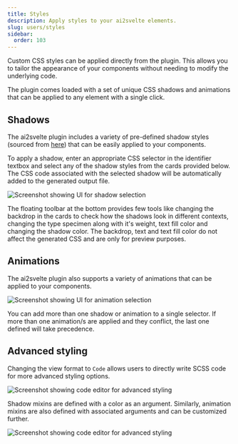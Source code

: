 ```yaml
---
title: Styles
description: Apply styles to your ai2svelte elements.
slug: users/styles
sidebar:
  order: 103
---
```



Custom CSS styles can be applied directly from the plugin. This allows you to tailor the appearance of your components without needing to modify the underlying code.

The plugin comes loaded with a set of unique CSS shadows and animations that can be applied to any element with a single click.

## Shadows

The ai2svelte plugin includes a variety of pre-defined shadow styles (sourced from [here](https://luissevillano.net/cheesy-shadow-picker/)) that can be easily applied to your components.

To apply a shadow, enter an appropriate CSS selector in the identifier textbox and select any of the shadow styles from the cards provided below. The CSS code associated with the selected shadow will be automatically added to the generated output file.

<Image
  src={Image_Shadows_UI}
  alt="Screenshot showing UI for shadow selection"
/>

The floating toolbar at the bottom provides few tools like changing the backdrop in the cards to check how the shadows look in different contexts, changing the type specimen along with it's weight, text fill color and changing the shadow color. The backdrop, text and text fill color do not affect the generated CSS and are only for preview purposes.

## Animations

The ai2svelte plugin also supports a variety of animations that can be applied to your components.

<Image
  src={Image_Animations_UI}
  alt="Screenshot showing UI for animation selection"
/>

<Aside type="tip">
  You can add more than one shadow or animation to a single selector. If more
  than one animation/s are applied and they conflict, the last one defined will
  take precedence.
</Aside>

## Advanced styling

Changing the view format to `Code` allows users to directly write SCSS code for more advanced styling options.

<Image
  src={Image_Shadows_Code}
  alt="Screenshot showing code editor for advanced styling"
/>

Shadow mixins are defined with a color as an argument. Similarly, animation mixins are also defined with associated arguments and can be customized further.

<Image
  src={Image_Animations_Code}
  alt="Screenshot showing code editor for advanced styling"
/>
